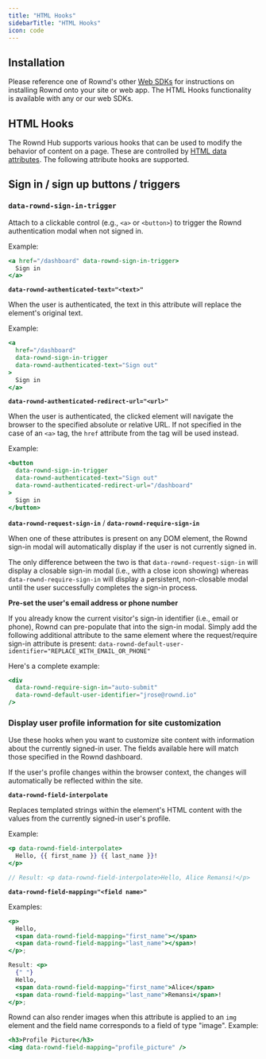 ```yaml
---
title: "HTML Hooks"
sidebarTitle: "HTML Hooks"
icon: code
---
```


## Installation

Please reference one of Rownd's other [Web SDKs](/sdk-reference/web/overview) for instructions on installing Rownd onto your site or web app. The HTML Hooks functionality is available with any or our web SDKs.

## HTML Hooks

The Rownd Hub supports various hooks that can be used to modify the behavior of
content on a page. These are controlled by
[HTML data attributes](https://developer.mozilla.org/en-US/docs/Learn/HTML/Howto/Use%5Fdata%5Fattributes).
The following attribute hooks are supported.

## Sign in / sign up buttons / triggers

### `data-rownd-sign-in-trigger`

Attach to a clickable control (e.g., `<a>` or `<button>`) to trigger the Rownd
authentication modal when not signed in.

Example:

```jsx
<a href="/dashboard" data-rownd-sign-in-trigger>
  Sign in
</a>
```

**`data-rownd-authenticated-text="<text>"`**

When the user is authenticated, the text in this attribute will replace the
element's original text.

Example:

```jsx
<a
  href="/dashboard"
  data-rownd-sign-in-trigger
  data-rownd-authenticated-text="Sign out"
>
  Sign in
</a>
```

**`data-rownd-authenticated-redirect-url="<url>"`**

When the user is authenticated, the clicked element will navigate the browser to
the specified absolute or relative URL. If not specified in the case of an `<a>`
tag, the `href` attribute from the tag will be used instead.

Example:

```jsx
<button
  data-rownd-sign-in-trigger
  data-rownd-authenticated-text="Sign out"
  data-rownd-authenticated-redirect-url="/dashboard"
>
  Sign in
</button>
```

**`data-rownd-request-sign-in`** / **`data-rownd-require-sign-in`**

When one of these attributes is present on any DOM element, the Rownd sign-in
modal will automatically display if the user is not currently signed in.

The only difference between the two is that `data-rownd-request-sign-in` will
display a closable sign-in modal (i.e., with a close icon showing) whereas
`data-rownd-require-sign-in` will display a persistent, non-closable modal until
the user successfully completes the sign-in process.

**Pre-set the user's email address or phone number**

If you already know the current visitor's sign-in identifier (i.e., email or
phone), Rownd can pre-populate that into the sign-in modal. Simply add the
following additional attribute to the same element where the request/require
sign-in attribute is present:
`data-rownd-default-user-identifier="REPLACE_WITH_EMAIL_OR_PHONE"`

Here's a complete example:

```jsx
<div
  data-rownd-require-sign-in="auto-submit"
  data-rownd-default-user-identifier="jrose@rownd.io"
/>
```

### Display user profile information for site customization

Use these hooks when you want to customize site content with information about
the currently signed-in user. The fields available here will match those
specified in the Rownd dashboard.

If the user's profile changes within the browser context, the changes will
automatically be reflected within the site.

**`data-rownd-field-interpolate`**

Replaces templated strings within the element's HTML content with the values
from the currently signed-in user's profile.

Example:

```jsx
<p data-rownd-field-interpolate>
  Hello, {{ first_name }} {{ last_name }}!
</p>

// Result: <p data-rownd-field-interpolate>Hello, Alice Remansi!</p>
```

**`data-rownd-field-mapping="<field name>"`**

Examples:

```jsx
<p>
  Hello,
  <span data-rownd-field-mapping="first_name"></span>
  <span data-rownd-field-mapping="last_name"></span>!
</p>;

Result: <p>
  {" "}
  Hello,
  <span data-rownd-field-mapping="first_name">Alice</span>
  <span data-rownd-field-mapping="last_name">Remansi</span>!
</p>;
```

Rownd can also render images when this attribute is applied to an `img` element
and the field name corresponds to a field of type "image". Example:

```jsx
<h3>Profile Picture</h3>
<img data-rownd-field-mapping="profile_picture" />
```
